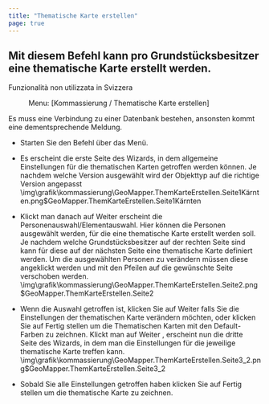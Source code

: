 ```yaml
---
title: "Thematische Karte erstellen"
page: true
---
```

## Mit diesem Befehl kann pro Grundst&#252;cksbesitzer eine thematische Karte erstellt werden.
<Success>
 <Bold> Funzionalit&#224; non utilizzata in Svizzera </Bold> 
</Success>

<GeoMapper> <Menu> Menu: [Kommassierung / Thematische Karte erstellen] </Menu> 

<Success>
 Es muss eine Verbindung zu einer Datenbank bestehen, ansonsten kommt eine dementsprechende Meldung. 
</Success>


- Starten Sie den Befehl &#252;ber das Men&#252;.

- Es erscheint die erste Seite des Wizards, in dem allgemeine Einstellungen f&#252;r die thematischen Karten getroffen werden k&#246;nnen. Je nachdem welche Version ausgew&#228;hlt wird der Objekttyp auf die richtige Version angepasst<Image>\img\grafik\kommassierung\GeoMapper.ThemKarteErstellen.Seite1Kärnten.png$GeoMapper.ThemKarteErstellen.Seite1Kärnten</Image>


- Klickt man danach auf <Border>Weiter</Border>  erscheint die Personenauswahl/Elementauswahl. Hier k&#246;nnen die Personen ausgew&#228;hlt werden, f&#252;r die eine thematische Karte erstellt werden soll. Je nachdem welche Grundst&#252;cksbesitzer auf der rechten Seite sind kann f&#252;r diese auf der n&#228;chsten Seite eine thematische Karte definiert werden. Um die ausgew&#228;hlten Personen zu ver&#228;ndern m&#252;ssen diese angeklickt werden und mit den Pfeilen auf die gew&#252;nschte Seite verschoben werden.<Image>\img\grafik\kommassierung\GeoMapper.ThemKarteErstellen.Seite2.png$GeoMapper.ThemKarteErstellen.Seite2</Image>


- Wenn die Auswahl getroffen ist, klicken Sie auf <Border>Weiter</Border>  falls Sie die Einstellungen der thematischen Karte ver&#228;ndern m&#246;chten, oder klicken Sie auf <Border>Fertig stellen</Border>  um die Thematischen Karten mit den Default-Farben zu zeichnen. Klickt man auf <Border>Weiter</Border> , erscheint nun die dritte Seite des Wizards, in dem man die Einstellungen f&#252;r die jeweilige thematische Karte treffen kann.<Image>\img\grafik\kommassierung\GeoMapper.ThemKarteErstellen.Seite3_2.png$GeoMapper.ThemKarteErstellen.Seite3_2</Image>


- Sobald Sie alle Einstellungen getroffen haben klicken Sie auf <Border>Fertig stellen</Border>  um die thematische Karte zu zeichnen.




</GeoMapper>

   
